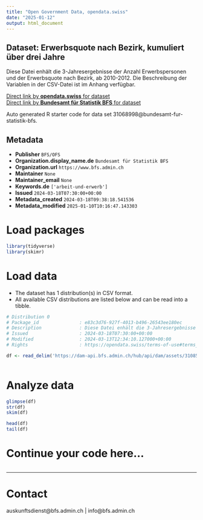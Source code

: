 ```yaml
---
title: "Open Government Data, opendata.swiss"
date: "2025-01-12"
output: html_document
---
```


## Dataset: Erwerbsquote nach Bezirk, kumuliert über drei Jahre

Diese Datei enhält die 3-Jahresergebnisse der Anzahl Erwerbspersonen und der Erwerbsquote nach Bezirk, ab 2010-2012. Die Beschreibung der Variablen in der CSV-Datei ist im Anhang verfügbar.

[Direct link by **opendata.swiss** for dataset](https://opendata.swiss/de/dataset/erwerbsquote-nach-bezirk-kumuliert-uber-drei-jahre)<br>
[Direct link by **Bundesamt für Statistik BFS** for dataset](https://www.bfs.admin.ch/asset/de/ts-x-40.02.03.02.08)

Auto generated R starter code for data set 31068998@bundesamt-fur-statistik-bfs.

## Metadata

- **Publisher** `BFS/OFS`
- **Organization.display_name.de** `Bundesamt für Statistik BFS`
- **Organization.url** `https://www.bfs.admin.ch`
- **Maintainer** `None`
- **Maintainer_email** `None`
- **Keywords.de** `['arbeit-und-erwerb']`
- **Issued** `2024-03-18T07:30:00+00:00`
- **Metadata_created** `2024-03-18T09:38:18.541536`
- **Metadata_modified** `2025-01-10T10:16:47.143303`


# Load packages

```r

library(tidyverse)
library(skimr)

```

# Load data

-   The dataset has 1 distribution(s) in CSV format.
-   All available CSV distributions are listed below and can be read into a tibble.

```r

# Distribution 0
# Package_id               : e83c3d76-927f-4013-b496-26543ee180ec
# Description              : Diese Datei enhält die 3-Jahresergebnisse der Anzahl Erwerbspersonen und der Erwerbsquote nach Bezirk, ab 2010-2012. Die Beschreibung der Variablen in der CSV-Datei ist im Anhang verfügbar.
# Issued                   : 2024-03-18T07:30:00+00:00
# Modified                 : 2024-03-13T12:34:10.127000+00:00
# Rights                   : https://opendata.swiss/terms-of-use#terms_by_ask

df <- read_delim('https://dam-api.bfs.admin.ch/hub/api/dam/assets/31085008/master')



```

# Analyze data

```r

glimpse(df)
str(df)
skim(df)

head(df)
tail(df)

```

# Continue your code here...

```r

```

------------------------------------------------------------------------

# Contact

auskunftsdienst@bfs.admin.ch | info@bfs.admin.ch
